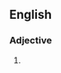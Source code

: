 {{also|potty-mouthed}}
==English==

===Adjective===
{{en-adj}}

# {{alternative spelling of|potty-mouthed|lang=en}}